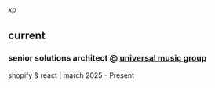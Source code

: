 ###### xp
## current
### **senior solutions architect** @ [universal music group](https://www.universalmusic.com)
shopify & react | march 2025 - Present
